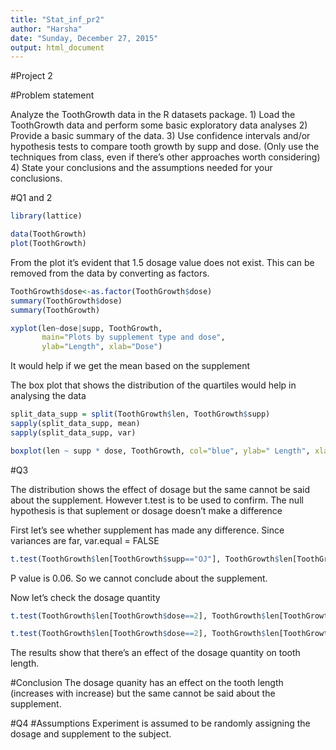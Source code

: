 ```yaml
---
title: "Stat_inf_pr2"
author: "Harsha"
date: "Sunday, December 27, 2015"
output: html_document
---
```

#Project 2

#Problem statement

Analyze the ToothGrowth data in the R datasets package. 
1) Load the ToothGrowth data and perform some basic exploratory data analyses 
2) Provide a basic summary of the data.
3) Use confidence intervals and/or hypothesis tests to compare tooth growth by supp and dose. (Only use the techniques from class, even if there's other approaches worth considering)
4) State your conclusions and the assumptions needed for your conclusions. 

#Q1 and 2
```r

library(lattice)

data(ToothGrowth)
plot(ToothGrowth)

```

From the plot it's evident that 1.5 dosage value does not exist. This can be removed from the data by converting as factors.

```r

ToothGrowth$dose<-as.factor(ToothGrowth$dose)
summary(ToothGrowth$dose)
summary(ToothGrowth)

xyplot(len~dose|supp, ToothGrowth,
       main="Plots by supplement type and dose",
       ylab="Length", xlab="Dose")

```

It would help if we get the mean based on the supplement

The box plot that shows the distribution of the quartiles would help in analysing the data

```r
split_data_supp = split(ToothGrowth$len, ToothGrowth$supp)
sapply(split_data_supp, mean)
sapply(split_data_supp, var)

boxplot(len ~ supp * dose, ToothGrowth, col="blue", ylab=" Length", xlab="Supplement & Dose",main="Box plot that shows tooth length distribution based on supplement and dosage") 

```

#Q3

The distribution shows the effect of dosage but the same cannot be said about the supplement. However t.test is to be used to confirm. The null hypothesis is that suplement or dosage doesn't make a difference

First let's see whether supplement has made any difference. Since variances are far, var.equal = FALSE

```r
t.test(ToothGrowth$len[ToothGrowth$supp=="OJ"], ToothGrowth$len[ToothGrowth$supp=="VC"], paired = FALSE, var.equal = FALSE)

```
P value is 0.06. So we cannot conclude about the supplement. 

Now let's check the dosage quantity

```r
t.test(ToothGrowth$len[ToothGrowth$dose==2], ToothGrowth$len[ToothGrowth$dose==1], paired = FALSE, var.equal = TRUE)

t.test(ToothGrowth$len[ToothGrowth$dose==2], ToothGrowth$len[ToothGrowth$dose==0.5], paired = FALSE, var.equal = TRUE)

```
The results show that there's an effect of the dosage quantity on tooth length.

#Conclusion
The dosage quanity has an effect on the tooth length (increases with increase) but the same cannot be said about the supplement. 

#Q4
#Assumptions
Experiment is assumed to be randomly assigning the dosage and supplement to the subject. 
```r

```